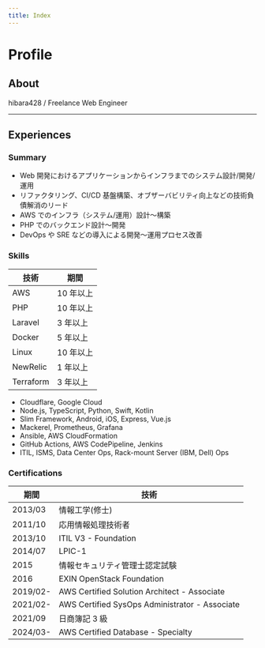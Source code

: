 ```yaml
---
title: Index
---
```



# Profile

## About

<Avatar
  src="/img/gizmo-icon.jpg"
  alt="hibara428"
  loading="lazy"
  decoding="async"
/>

hibara428 / Freelance Web Engineer

<IconLinks />

---

## Experiences

### Summary

- Web 開発におけるアプリケーションからインフラまでのシステム設計/開発/運用
- リファクタリング、CI/CD 基盤構築、オブザーバビリティ向上などの技術負債解消のリード
- AWS でのインフラ（システム/運用）設計〜構築
- PHP でのバックエンド設計〜開発
- DevOps や SRE などの導入による開発〜運用プロセス改善

### Skills

| 技術      | 期間      |
| --------- | --------- |
| AWS       | 10 年以上 |
| PHP       | 10 年以上 |
| Laravel   | 3 年以上  |
| Docker    | 5 年以上  |
| Linux     | 10 年以上 |
| NewRelic  | 1 年以上  |
| Terraform | 3 年以上  |

- Cloudflare, Google Cloud
- Node.js, TypeScript, Python, Swift, Kotlin
- Slim Framework, Android, iOS, Express, Vue.js
- Mackerel, Prometheus, Grafana
- Ansible, AWS CloudFormation
- GitHub Actions, AWS CodePipeline, Jenkins
- ITIL, ISMS, Data Center Ops, Rack-mount Server (IBM, Dell) Ops

### Certifications

| 期間     | 技術                                           |
| -------- | ---------------------------------------------- |
| 2013/03  | 情報工学(修士)                                 |
| 2011/10  | 応用情報処理技術者                             |
| 2013/10  | ITIL V3 - Foundation                           |
| 2014/07  | LPIC-1                                         |
| 2015     | 情報セキュリティ管理士認定試験                 |
| 2016     | EXIN OpenStack Foundation                      |
| 2019/02- | AWS Certified Solution Architect - Associate   |
| 2021/02- | AWS Certified SysOps Administrator - Associate |
| 2021/09  | 日商簿記 3 級                                  |
| 2024/03- | AWS Certified Database - Specialty             |

